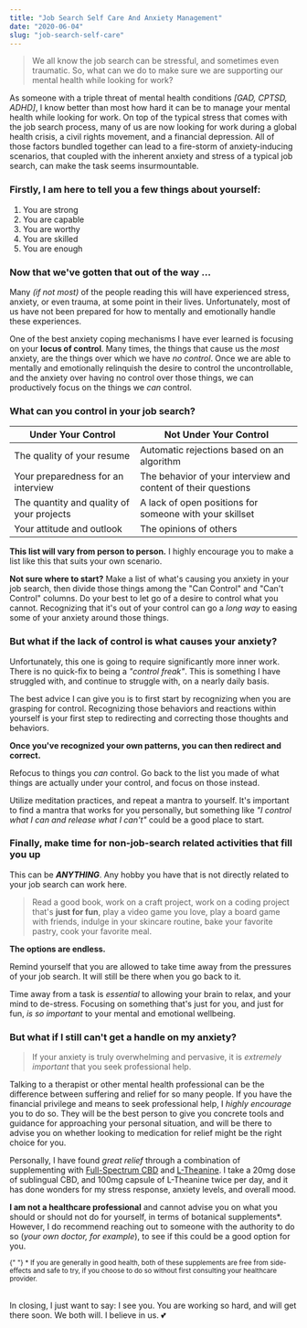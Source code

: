 ```yaml
---
title: "Job Search Self Care And Anxiety Management"
date: "2020-06-04"
slug: "job-search-self-care"
---
```


> We all know the job search can be stressful, and sometimes even traumatic. So, what can we do to make sure we are supporting our mental health while looking for work?

As someone with a triple threat of mental health conditions _[GAD, CPTSD, ADHD]_, I know better than most how hard it can be to manage your mental health while looking for work. On top of the typical stress that comes with the job search process, many of us are now looking for work during a global health crisis, a civil rights movement, and a financial depression. All of those factors bundled together can lead to a fire-storm of anxiety-inducing scenarios, that coupled with the inherent anxiety and stress of a typical job search, can make the task seems insurmountable.

### Firstly, I am here to tell you a few things about yourself:

1. You are strong
1. You are capable
1. You are worthy
1. You are skilled
1. You are enough

### Now that we've gotten that out of the way ...

Many _(if not most)_ of the people reading this will have experienced stress, anxiety, or even trauma, at some point in their lives. Unfortunately, most of us have not been prepared for how to mentally and emotionally handle these experiences.

One of the best anxiety coping mechanisms I have ever learned is focusing on your **locus of control**.
Many times, the things that cause us the _most_ anxiety, are the things over which we have _no control_. Once we are able to mentally and emotionally relinquish the desire to control the uncontrollable, and the anxiety over having no control over those things, we can productively focus on the things we _can_ control.

### What can you control in your job search?

| Under Your Control                        | Not Under Your Control                                        |
| ----------------------------------------- | ------------------------------------------------------------- |
| The quality of your resume                | Automatic rejections based on an algorithm                    |
| Your preparedness for an interview        | The behavior of your interview and content of their questions |
| The quantity and quality of your projects | A lack of open positions for someone with your skillset       |
| Your attitude and outlook                 | The opinions of others                                        |

**This list will vary from person to person.** I highly encourage you to make a list like this that suits your own scenario.

**Not sure where to start?** Make a list of what's causing you anxiety in your job search, then divide those things among the "Can Control" and "Can't Control" columns.
Do your best to let go of a desire to control what you cannot. Recognizing that it's out of your control can go a _long way_ to easing some of your anxiety around those things.

### But what if the lack of control is what causes your anxiety?

Unfortunately, this one is going to require significantly more inner work.
There is no quick-fix to being a _"control freak"_. This is something I have struggled with, and continue to struggle with, on a nearly daily basis.

The best advice I can give you is to first start by recognizing when you are grasping for control. Recognizing those behaviors and reactions within yourself is your first step to redirecting and correcting those thoughts and behaviors.

**Once you've recognized your own patterns, you can then redirect and correct.**

Refocus to things you _can_ control. Go back to the list you made of what things are actually under your control, and focus on those instead.

Utilize meditation practices, and repeat a mantra to yourself. It's important to find a mantra that works for you personally, but something like _"I control what I can and release what I can't"_ could be a good place to start.

### Finally, make time for non-job-search related activities that fill you up

This can be _**ANYTHING**_. Any hobby you have that is not directly related to your job search can work here.

> Read a good book, work on a craft project, work on a coding project that's **just for fun**, play a video game you love, play a board game with friends, indulge in your skincare routine, bake your favorite pastry, cook your favorite meal.

**The options are endless.**

Remind yourself that you are allowed to take time away from the pressures of your job search. It will still be there when you go back to it.

Time away from a task is _essential_ to allowing your brain to relax, and your mind to de-stress. Focusing on something that's just for you, and just for fun, _is so important_ to your mental and emotional wellbeing.

### But what if I still can't get a handle on my anxiety?

> If your anxiety is truly overwhelming and pervasive, it is _extremely important_ that you seek professional help.

Talking to a therapist or other mental health professional can be the difference between suffering and relief for so many people. If you have the financial privilege and means to seek professional help, I _highly encourage_ you to do so. They will be the best person to give you concrete tools and guidance for approaching your personal situation, and will be there to advise you on whether looking to medication for relief might be the right choice for you.

Personally, I have found _great relief_ through a combination of supplementing with [Full-Spectrum CBD](https://dailydosecbdinc.com) and [L-Theanine](https://www.mdlinx.com/article/one-supplement-you-should-start-taking-now/lfc-3252). I take a 20mg dose of sublingual CBD, and 100mg capsule of L-Theanine twice per day, and it has done wonders for my stress response, anxiety levels, and overall mood.

**I am not a healthcare professional** and cannot advise you on what you should or should not do for yourself, in terms of botanical supplements\*. However, I do recommend reaching out to someone with the authority to do so (_your own doctor, for example_), to see if this could be a good option for you.

<small>
  {" "}
  * If you are generally in good health, both of these supplements are free from
  side-effects and safe to try, if you choose to do so without first consulting
  your healthcare provider.
</small>
<br />
<br />

In closing, I just want to say: I see you.
You are working so hard, and will get there soon. We both will. I believe in us. 💕
